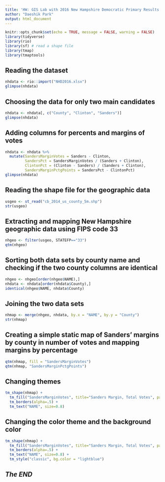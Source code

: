 ---
title: 'HW: GIS Lab with 2016 New Hampshire Democratic Primary Results'
author: "Daeshik Park"
output: html_document
---

```{r setup, include=FALSE}
knitr::opts_chunk$set(echo = TRUE, message = FALSE, warning = FALSE)
library(tidyverse)
library(rio)
library(sf) # read a shape file
library(tmap)
library(tmaptools)
```

## Reading the dataset

```{r}
nhdata <- rio::import("NHD2016.xlsx")
glimpse(nhdata)
```

## Choosing the data for only two main candidates

```{r}
nhdata <- nhdata[, c("County", "Clinton", "Sanders")]
glimpse(nhdata)
```

## Adding columns for percents and margins of votes

```{r}
nhdata <- nhdata %>%
  mutate(SandersMarginVotes = Sanders - Clinton,
         SandersPct = SandersMarginVotes / (Sanders + Clinton),
         ClintonPct = (Clinton - Sanders) / (Sanders + Clinton),
         SandersMarginPctgPoints = SandersPct - ClintonPct)
glimpse(nhdata)
```

## Reading the shape file for the geographic data

```{r}
usgeo <- st_read("cb_2014_us_county_5m.shp")
str(usgeo)
```

## Extracting and mapping New Hampshire geographic data using FIPS code 33

```{r}
nhgeo <- filter(usgeo, STATEFP=="33")
qtm(nhgeo)
```

## Sorting both data sets by county name and checking if the two county columns are identical

```{r}
nhgeo <- nhgeo[order(nhgeo$NAME),]
nhdata <- nhdata[order(nhdata$County),]
identical(nhgeo$NAME, nhdata$County)
```

## Joining the two data sets

```{r}
nhmap <- merge(nhgeo, nhdata, by.x = "NAME", by.y = "County")
str(nhmap)
```

## Creating a simple static map of Sanders' margins by county in number of votes and mapping margins by percentage

```{r}
qtm(nhmap, fill = "SandersMarginVotes")
qtm(nhmap, "SandersMarginPctgPoints")
```

## Changing themes

```{r}
tm_shape(nhmap) +
  tm_fill("SandersMarginVotes", title="Sanders Margin, Total Votes", palette = "PRGn") +
  tm_borders(alpha=.5) +
  tm_text("NAME", size=0.8)
```

## Changing the color theme and the background color

```{r}
tm_shape(nhmap) +
  tm_fill("SandersMarginVotes", title="Sanders Margin, Total Votes", palette = "PRGn") +
  tm_borders(alpha=.5) +
  tm_text("NAME", size=0.8) +
  tm_style("classic", bg.color = "lightblue")
```

## *The END*